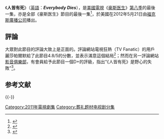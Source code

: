 {{Infobox television episode
| Title        = 《人皆有死》<br />''Everybody Dies''
| Series       = 《[[豪斯医生|豪斯医生]]》
| Season       = 八
| Prev         = [[坚持_(豪斯医生)|坚持]]
}}
《'''人皆有死'''》（[[英語|英語]]：'''''Everybody Dies'''''），是[[美國|美國]][[電視|電視]]{{tsl|en|Medical drama|醫務劇}}《[[豪斯医生|豪斯医生]]》[[豪斯医生_(第八季)|第八季]]的最後一集，亦是全部《豪斯医生》節目的最後一集<ref name=TitleFinale>{{Cite web|url=http://tvline.com/2012/04/19/house-series-finale-spoiler-everybody-dies/|title=''House'' Series Finale Shocker: 'Everybody Dies'|work=TV Line|last=Ausiello|first=Michael|date=April 19, 2012|accessdate=April 19, 2012|archive-date=2017-10-09|archive-url=https://web.archive.org/web/20171009041655/http://tvline.com/2012/04/19/house-series-finale-spoiler-everybody-dies/|dead-url=no}}</ref>，於美國在2012年5月21日由[[福克斯廣播公司|福克斯廣播公司]]播出。

== 評論 ==
大眾對此節目的評論大致上是正面的。評論網站電視狂熱（TV Fanatic）的用戶麗莎帕爾默給了此節目4.8/5的分數，並表示滿意這個結局<ref>{{cite web |last=Palmer |first=Lisa |title=Everybody Dies Review |url=http://www.tvfanatic.com/2012/05/house-review-enjoy-yourself/ |accessdate=2014-07-06 |archive-date=2019-12-05 |archive-url=https://web.archive.org/web/20191205043336/https://www.tvfanatic.com/2012/05/house-review-enjoy-yourself/ |dead-url=no }}</ref>；然而在另一評論網站[[影音俱樂部|影音俱樂部]]，有會員給予此節目一個D+的評級，指出“《人皆有死》是野心的失敗”<ref>{{cite web |last=Handlen |first=Zack |title=Everybody Dies Review |url=http://www.avclub.com/articles/everybody-dies,74015/ |accessdate=2014-07-06 |archive-date=2013-10-26 |archive-url=https://web.archive.org/web/20131026130325/http://www.avclub.com/articles/everybody-dies,74015/ |dead-url=no }}</ref>。

== 参考文献 ==
{{Reflist|30em}}

{{-}}
{{豪斯医生}}

[[Category:2011年電視劇集|Category:2011年電視劇集]]
[[Category:葬礼题材电视剧分集|Category:葬礼题材电视剧分集]]